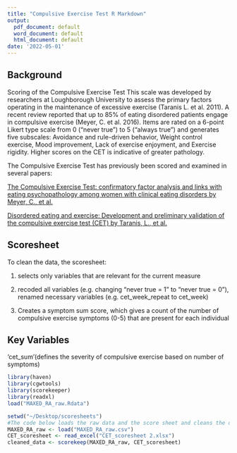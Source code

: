 ```yaml
---
title: "Compulsive Exercise Test R Markdown"
output:
  pdf_document: default
  word_document: default
  html_document: default
date: '2022-05-01'
---
```

## Background

Scoring of the Compulsive Exercise Test
This scale was developed by researchers at Loughborough University to assess the primary factors operating in the maintenance of excessive exercise (Taranis L. et al. 2011). A recent review reported that up to 85% of eating disordered patients engage in compulsive exercise (Meyer, C. et al. 2016). Items are rated on a 6-point Likert type scale from 0 ("never true") to 5 ("always true") and generates five subscales: Avoidance and rule-driven behavior, Weight control exercise, Mood improvement, Lack of exercise enjoyment, and Exercise rigidity. Higher scores on the CET is indicative of greater pathology.

The Compulsive Exercise Test has previously been scored and examined in several papers:

[The Compulsive Exercise Test: confirmatory factor analysis and links with eating psychopathology among women with clinical eating disorders by Meyer, C., et al.](https://doi.org/10.1186/s40337-016-0113-3)

[Disordered eating and exercise: Development and preliminary validation of the compulsive exercise test (CET) by Taranis, L., et al.](https://doi.org/10.1002/erv.1108) 

## Scoresheet
To clean the data, the scoresheet:

(1) selects only variables that are relevant for the current measure

(2) recoded all variables (e.g. changing "never true = 1" to "never true = 0"), renamed necessary variables (e.g. cet_week_repeat to cet_week)

(3) Creates a symptom sum score, which gives a count of the number of compulsive exercise symptoms (0-5) that are present for each individual

## Key Variables

'cet_sum'(defines the severity of compulsive exercise based on number of symptoms)


```r
library(haven)
library(cgwtools)
library(scorekeeper)
library(readxl)
load("MAXED_RA_raw.Rdata")


```

```r
setwd("~/Desktop/scoresheets")
#The code below loads the raw data and the score sheet and cleans the data
MAXED_RA_raw <- load("MAXED_RA_raw.csv")
CET_scoresheet <- read_excel("CET_scoresheet 2.xlsx")
cleaned_data <- scorekeep(MAXED_RA_raw, CET_scoresheet)
```

